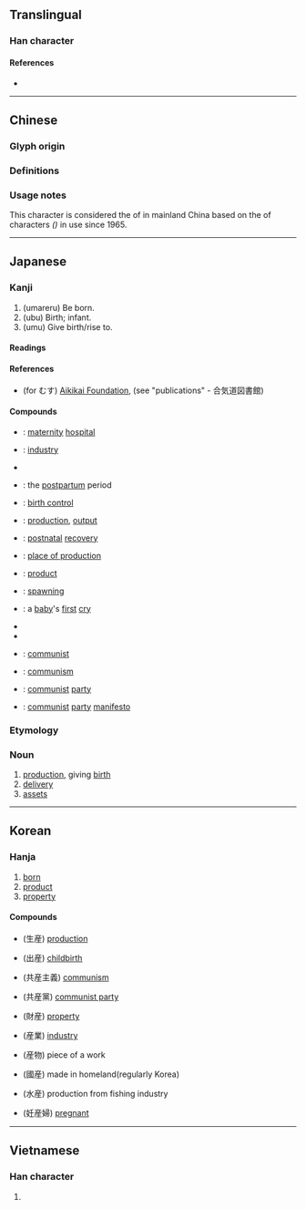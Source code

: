 {{also|产|產}}
{{character info/new}}
==Translingual==
{{Han simplified forms|產|産|产}}

===Han character===
{{Han char|rn=100|rad=生|as=06|sn=11|four=|canj=YHHQM|ids=⿸产生}}

====References====
* {{Han ref|kx=0755.111|dkj=21684|hdz=42577.150|uh=7523|ud=29987}}

----

==Chinese==

===Glyph origin===
{{Han etym}}

===Definitions===
{{zh-see|產|vt}}

===Usage notes===
This character is considered the {{w|traditional Chinese characters|traditional form}} of {{zh-l|产}} in mainland China based on the {{w|zh:新字形|standardized form}} of characters ''({{w|Xin Zixing}})'' in use since 1965.

----

==Japanese==

===Kanji===
{{ja-kanji|grade=4|rs=生06|kyu=產}} <!-- No kyūjitai listed in Jōyō kanji 2010. 產 character lacks JIS support -->

# (umareru) Be born.
# (ubu) Birth; infant.
# (umu) Give birth/rise to.

====Readings====
{{ja-readings
|goon=せん
|kanon=さん
|kun=う-まれる, うぶ-, う-む, む-す
}}

====References====
* (for むす) [http://www.aikikai.or.jp Aikikai Foundation], (see "publications" - 合気道図書館)

====Compounds====
{{top2}}
* {{ja-r|産院|さんいん}}: [[maternity]] [[hospital]]
* {{ja-r|産業|さんぎょう}}: [[industry]]
* {{ja-r|産気|さんけ}}
* {{ja-r|産後|さんご}}: the [[postpartum]] period
* {{ja-r|産児制限|さんじ せいげん}}: [[birth control]]
* {{ja-r|産出|さんしゅつ}}: [[production]], [[output]]
* {{ja-r|産褥|さんじょく}}: [[postnatal]] [[recovery]]
* {{ja-r|産地|さんち}}: [[place of production]]
* {{ja-r|産物|さんぶつ}}: [[product]]
* {{ja-r|産卵|さんらん}}: [[spawning]]
* {{ja-r|産声|うぶごえ}}: a [[baby]]'s [[first]] [[cry]]
* {{ja-r|流産|りゅうざん}}
* {{ja-r|日産|にっさん}}
* {{ja-r|共産|きょうさん}}: [[communist]]
* {{ja-r|共産主義|きょうさんしゅぎ}}: [[communism]]
* {{ja-r|共産党|きょうさんとう}}: [[communist]] [[party]]
* {{ja-r|共産党宣言|きょうさんとう せんげん}}: [[communist]] [[party]] [[manifesto]]
{{bottom}}

===Etymology===
{{ja-kanjitab|さん|yomi=o}}
===Noun===
{{ja-noun|さん|kyu=產}}
# [[production]], giving [[birth]]
# [[delivery]]
# [[assets]]

----

==Korean==

===Hanja===
{{ko-hanja|hangeul=[[산]]|eumhun=|rv=san|mr=san|y=san}}

# [[born]]
# [[product]]
# [[property]]

====Compounds====
* {{l|ko|생산}}(生産) [[production]]
* {{l|ko|출산}}(出産) [[childbirth]]
* {{l|ko|공산주의}}(共産主義) [[communism]]
* {{l|ko|공산당}}(共産黨) [[communist party]]
* {{l|ko|재산}}(財産) [[property]]
* {{l|ko|산업}}(産業) [[industry]]
* {{l|ko|산물}}(産物) piece of a work
* {{l|ko|국산}}(國産) made in homeland(regularly Korea)
* {{l|ko|수산}}(水産) production from fishing industry
* {{l|ko|임산부}}(妊産婦) [[pregnant]]

----

==Vietnamese==

===Han character===
{{vi-hantu|[[sản]]|rs=生06}}

# {{defn|lang=vi|sort=生06}}